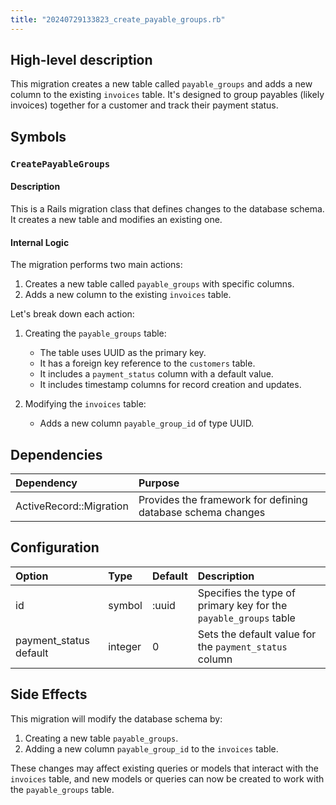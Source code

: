 ```yaml
---
title: "20240729133823_create_payable_groups.rb"
---
```


## High-level description
This migration creates a new table called `payable_groups` and adds a new column to the existing `invoices` table. It's designed to group payables (likely invoices) together for a customer and track their payment status.

## Symbols

### `CreatePayableGroups`
#### Description
This is a Rails migration class that defines changes to the database schema. It creates a new table and modifies an existing one.

#### Internal Logic
The migration performs two main actions:
1. Creates a new table called `payable_groups` with specific columns.
2. Adds a new column to the existing `invoices` table.

Let's break down each action:

1. Creating the `payable_groups` table:
   - The table uses UUID as the primary key.
   - It has a foreign key reference to the `customers` table.
   - It includes a `payment_status` column with a default value.
   - It includes timestamp columns for record creation and updates.

2. Modifying the `invoices` table:
   - Adds a new column `payable_group_id` of type UUID.

## Dependencies
| Dependency | Purpose |
|:-----------|:--------|
| ActiveRecord::Migration | Provides the framework for defining database schema changes |

## Configuration
| Option | Type | Default | Description |
|:-------|:-----|:--------|:------------|
| id | symbol | :uuid | Specifies the type of primary key for the `payable_groups` table |
| payment_status default | integer | 0 | Sets the default value for the `payment_status` column |

## Side Effects
This migration will modify the database schema by:
1. Creating a new table `payable_groups`.
2. Adding a new column `payable_group_id` to the `invoices` table.

These changes may affect existing queries or models that interact with the `invoices` table, and new models or queries can now be created to work with the `payable_groups` table.